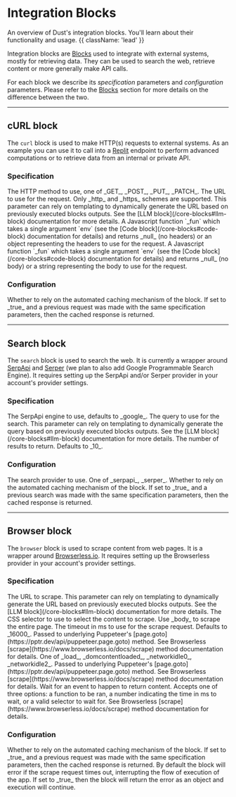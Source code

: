 
# Integration Blocks

An overview of Dust's integration blocks. You'll learn about their functionality and usage. {{
className: 'lead' }}

Integration blocks are [Blocks](/overview#blocks) used to integrate with external systems, mostly
for retrieving data. They can be used to search the web, retrieve content or more generally make API
calls.

For each block we describe its _specification_ parameters and _configuration_ parameters. Please
refer to the [Blocks](/overview#blocks) section for more details on the difference between the two.

---

## cURL block

The `curl` block is used to make HTTP(s) requests to external systems. As an example you can use it
to call into a [Replit](https://replit.com) endpoint to perform advanced computations or to retrieve
data from an internal or private API.

### Specification

<Properties>
  <Property name="method" type="string">
    The HTTP method to use, one of _GET_, _POST_, _PUT_, _PATCH_.
  </Property>
  <Property name="url" type="string">
    The URL to use for the request. Only _http_ and _https_ schemes are
    supported. This parameter can rely on templating to dynamically generate the
    URL based on previously executed blocks outputs. See the [LLM
    block](/core-blocks#llm-block) documentation for more details.
  </Property>
  <Property name="headers_code" type="javascript">
    A Javascript function `_fun` which takes a single argument `env` (see the
    [Code block](/core-blocks#code-block) documentation for details) and returns
    _null_ (no headers) or an object representing the headers to use for the
    request.
  </Property>
  <Property name="body_code" type="javascript">
    A Javascript function `_fun` which takes a single argument `env` (see the
    [Code block](/core-blocks#code-block) documentation for details) and returns
    _null_ (no body) or a string representing the body to use for the request.
  </Property>
</Properties>

### Configuration

<Properties>
  <Property name="use_cache" type="bool">
    Whether to rely on the automated caching mechanism of the block. If set to
    _true_ and a previous request was made with the same specification
    parameters, then the cached response is returned.
  </Property>
</Properties>

---

## Search block

The `search` block is used to search the web. It is currently a wrapper around
[SerpApi](https://serpapi.com/) and [Serper](https://serper.dev) (we plan to also add Google
Programmable Search Engine). It requires setting up the SerpApi and/or Serper provider in your
account's provider settings.

### Specification

<Properties>
  <Property name="engine" type="optional string">
    The SerpApi engine to use, defaults to _google_.
  </Property>
  <Property name="query" type="string">
    The query to use for the search. This parameter can rely on templating to
    dynamically generate the query based on previously executed blocks outputs.
    See the [LLM block](/core-blocks#llm-block) documentation for more details.
  </Property>
  <Property name="num" type="optional integer">
    The number of results to return. Defaults to _10_.
  </Property>
</Properties>

### Configuration

<Properties>
  <Property name="provider_id" type="string">
    The search provider to use. One of _serpapi_, _serper_.
  </Property>
  <Property name="use_cache" type="bool">
    Whether to rely on the automated caching mechanism of the block. If set to
    _true_ and a previous search was made with the same specification
    parameters, then the cached response is returned.
  </Property>
</Properties>

---

## Browser block

The `browser` block is used to scrape content from web pages. It is a wrapper around
[Browserless.io](https://browserless.io/). It requires setting up the Browserless provider in your
account's provider settings.

### Specification

<Properties>
  <Property name="url" type="string">
    The URL to scrape. This parameter can rely on templating to dynamically
    generate the URL based on previously executed blocks outputs. See the [LLM
    block](/core-blocks#llm-block) documentation for more details.
  </Property>
  <Property name="selector" type="string">
    The CSS selector to use to select the content to scrape. Use _body_ to
    scrape the entire page.
  </Property>
  <Property name="timeout" type="optional integer">
    The timeout in ms to use for the scrape request. Defaults to _16000_. Passed
    to underlying Puppeteer's
    [page.goto](https://pptr.dev/api/puppeteer.page.goto) method. See
    Browserless [scrape](https://www.browserless.io/docs/scrape) method
    documentation for details.
  </Property>
  <Property name="wait_until" type="optional string">
    One of _load_, _domcontentloaded_, _networkidle0_, _networkidle2_. Passed to
    underlying Puppeteer's [page.goto](https://pptr.dev/api/puppeteer.page.goto)
    method. See Browserless [scrape](https://www.browserless.io/docs/scrape)
    method documentation for details.
  </Property>
  <Property name="wait_for" type="optional string">
    Wait for an event to happen to return content. Accepts one of three options:
    a function to be ran, a number indicating the time in ms to wait, or a valid
    selector to wait for. See Browserless
    [scrape](https://www.browserless.io/docs/scrape) method documentation for
    details.
  </Property>
</Properties>

### Configuration

<Properties>
  <Property name="use_cache" type="bool">
    Whether to rely on the automated caching mechanism of the block. If set to
    _true_ and a previous request was made with the same specification
    parameters, then the cached response is returned.
  </Property>
  <Property name="error_as_output" type="bool">
    By default the block will error if the scrape request times out,
    interrupting the flow of execution of the app. If set to _true_ then the
    block will return the error as an object and execution will continue.
  </Property>
</Properties>

